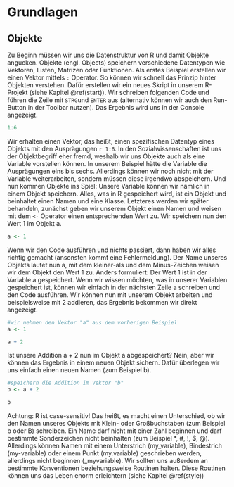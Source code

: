 # Grundlagen

## Objekte

Zu Beginn müssen wir uns die Datenstruktur von R und damit Objekte angucken. Objekte (engl. Objects) speichern verschiedene Datentypen wie Vektoren, Listen, Matrizen oder Funktionen. Als erstes Beispiel erstellen wir einen Vektor mittels `:` Operator. So können wir schnell das Prinzip hinter Objekten verstehen. Dafür erstellen wir ein neues Skript in unserem R-Projekt (siehe Kapitel \@ref(start)). Wir schreiben folgenden Code und führen die Zeile mit `STRG`und `ENTER` aus (alternativ können wir auch den Run-Button in der Toolbar nutzen). Das Ergebnis wird uns in der Console angezeigt.
```r
1:6

```

Wir erhalten einen Vektor, das heißt, einen spezifischen Datentyp eines Objekts mit den Ausprägungen `r 1:6`. In den Sozialwissenschaften ist uns der Objektbegriff eher fremd, weshalb wir uns Objekte auch als eine Variable vorstellen können. In unserem Beispiel hätte die Variable die Ausprägungen eins bis sechs. Allerdings können wir noch nicht mit der Variable weiterarbeiten, sondern müssen diese irgendwo abspeichern. Und nun kommen Objekte ins Spiel: Unsere Variable können wir nämlich in einem Objekt speichern. Alles, was in R gespeichert wird, ist ein Objekt und beinhaltet einen Namen und eine Klasse. Letzteres werden wir später behandeln, zunächst geben wir unserem Objekt einen Namen und weisen mit dem `<-` Operator einen entsprechenden Wert zu. Wir speichern nun den Wert 1 im Objekt a.

```r
a <- 1

```

Wenn wir den Code ausführen und nichts passiert, dann haben wir alles richtig gemacht (ansonsten kommt eine Fehlermeldung). Der Name unseres Objekts lautet nun a, mit dem kleiner-als und dem Minus-Zeichen weisen wir dem Objekt den Wert 1 zu. Anders formuliert: Der Wert 1 ist in der Variable a gespeichert. Wenn wir wissen möchten, was in unserer Variablen gespeichert ist, können wir einfach in der nächsten Zeile a schreiben und den Code ausführen. Wir können nun mit unserem Objekt arbeiten und beispielsweise mit 2 addieren, das Ergebnis bekommen wir direkt angezeigt. 

```r
#wir nehmen den Vektor "a" aus dem vorherigen Beispiel
a <- 1

a + 2

```

Ist unsere Addition a + 2 nun im Objekt a abgespeichert? Nein, aber wir können das Ergebnis in einem neuen Objekt sichern. Dafür überlegen wir uns einfach einen neuen Namen (zum Beispiel b).

```r
#speichern die Addition im Vektor "b"
b <- a + 2

b

```

Achtung: R ist case-sensitiv! Das heißt, es macht einen Unterschied, ob wir den Namen unseres Objekts mit Klein- oder Großbuchstaben (zum Beispiel b oder B) schreiben. Ein Name darf nicht mit einer Zahl beginnen und darf bestimmte Sonderzeichen nicht beinhalten (zum Beispiel *, #, !, $, @). Allerdings können Namen mit einem Unterstrich (my_variable), Bindestrich (my-variable) oder einem Punkt (my.variable) geschrieben werden, allerdings nicht beginnen (_myvariable). Wir sollten uns außerdem an bestimmte Konventionen beziehungsweise Routinen halten. Diese Routinen können uns das Leben enorm erleichtern (siehe Kapitel \@ref(style))
